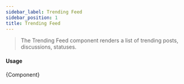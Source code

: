 ```yaml
---
sidebar_label: Trending Feed
sidebar_position: 1
title: Trending Feed
---
```


> The Trending Feed component renders a list of trending posts, discussions, statuses.

<Logged><TrendingFeed categoryId={3}/></Logged>


#### Usage
 <CodeBlock className="language-jsx">{Component}</CodeBlock>